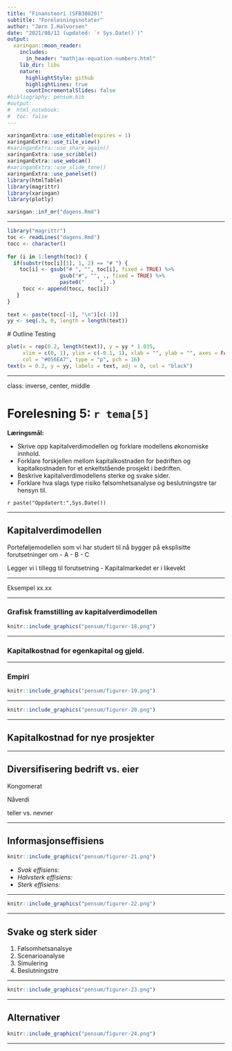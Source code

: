 ```yaml
---
title: "Finansteori (SFB30820)"
subtitle: "Forelesningsnotater"
author: "Jørn I.Halvorsen"
date: "2021/08/12 (updated: `r Sys.Date()`)"
output:
  xaringan::moon_reader:
    includes:
      in_header: "mathjax-equation-numbers.html"
    lib_dir: libs
    nature:
      highlightStyle: github
      highlightLines: true
      countIncrementalSlides: false
#bibliography: pensum.bib
#output: 
#  html_notebook:
#  toc: false
---
```


```r
xaringanExtra::use_editable(expires = 1)
xaringanExtra::use_tile_view()
#xaringanExtra::use_share_again()
xaringanExtra::use_scribble()
xaringanExtra::use_webcam()
#xaringanExtra::use_slide_tone()
xaringanExtra::use_panelset()
library(htmlTable)
library(magrittr)
library(xaringan)
library(plotly)
```

```r
xaringan::inf_mr("dagens.Rmd")
```

---


```r
library("magrittr")  
toc <- readLines("dagens.Rmd")
tocc <- character()
 
for (i in 1:length(toc)) {
  if(substr(toc[i][1], 1, 2) == "# ") {
    toc[i] <- gsub("# ", "", toc[i], fixed = TRUE) %>% 
                 gsub("#", "", ., fixed = TRUE) %>%
                 paste0("     ", .)
     tocc <- append(tocc, toc[i])
   }
}
 
text <- paste(tocc[-1], "\n")[c(-1)]
yy <- seq(.9, 0, length = length(text))
```
 
 # Outline Testing
 
```r
plot(x = rep(0.2, length(text)), y = yy * 1.035, 
     xlim = c(0, 1), ylim = c(-0.1, 1), xlab = "", ylab = "", axes = FALSE, 
     col = "#056EA7", type = "p", pch = 16)
text(x = 0.2, y = yy, labels = text, adj = 0, col = "black")
```


---

class: inverse, center, middle

# Forelesning 5: `r tema[5]` 

**Læringsmål:**

- Skrive opp kapitalverdimodellen og forklare modellens økonomiske innhold.
- Forklare forskjellen mellom kapitalkostnaden for bedriften og kapitalkostnaden for et enkeltstående prosjekt i bedriften.
- Beskrive kapitalverdimodellens sterke og svake sider.
- Forklare hva slags type risiko følsomhetsanalyse og beslutningstre tar hensyn til.

`r paste("Oppdatert:",Sys.Date())`

---

## Kapitalverdimodellen

Porteføljemodellen som vi har studert til nå bygger på eksplisitte forutsetninger om
- A
- B
- C

Legger vi i tillegg til forutsetning
- Kapitalmarkedet er i likevekt

---

Eksempel xx.xx



---

### Grafisk framstilling av kapitalverdimodellen




```r
knitr::include_graphics("pensum/figurer-18.png")
```
---

### Kapitalkostnad for egenkapital og gjeld.


\begin{equation}
E(r_p)=r_f+\beta_j[E(r_m) - rf] \\
\end{equation}

\begin{equation}
k_E=r_f+\beta_E[E(r_m) - rf] 
\end{equation}

\begin{equation}
k_G=r_f+\beta_G[E(r_m) - rf] 
\end{equation}

\begin{equation}
k_T= k_E\underset{=w_E}{\frac{E}{E+G}} + 
k_G(1-s)\underset{=w_G}{\frac{G}{E+G}}
\end{equation}

\begin{equation}
k_T= k_Ew_E + k_G(1-s)w_G
\end{equation}

---

### Empiri

```r
knitr::include_graphics("pensum/figurer-19.png")
```

---

```r
knitr::include_graphics("pensum/figurer-20.png")
```

---

## Kapitalkostnad for nye prosjekter

---


## Diversifisering bedrift vs. eier

Kongomerat

Nåverdi 

teller vs. nevner


---

## Informasjonseffisiens

```r
knitr::include_graphics("pensum/figurer-21.png")
```

- *Svak effisiens:*
- *Halvsterk effisiens:*
- *Sterk effisiens:*


---

```r
knitr::include_graphics("pensum/figurer-22.png")
```

---


## Svake og sterk sider

1. Følsomhetsanalsye
1. Scenarioanalyse
1. Simulering
1. Beslutningstre

---

```r
knitr::include_graphics("pensum/figurer-23.png")
```

---

## Alternativer

```r
knitr::include_graphics("pensum/figurer-24.png")
```

---

